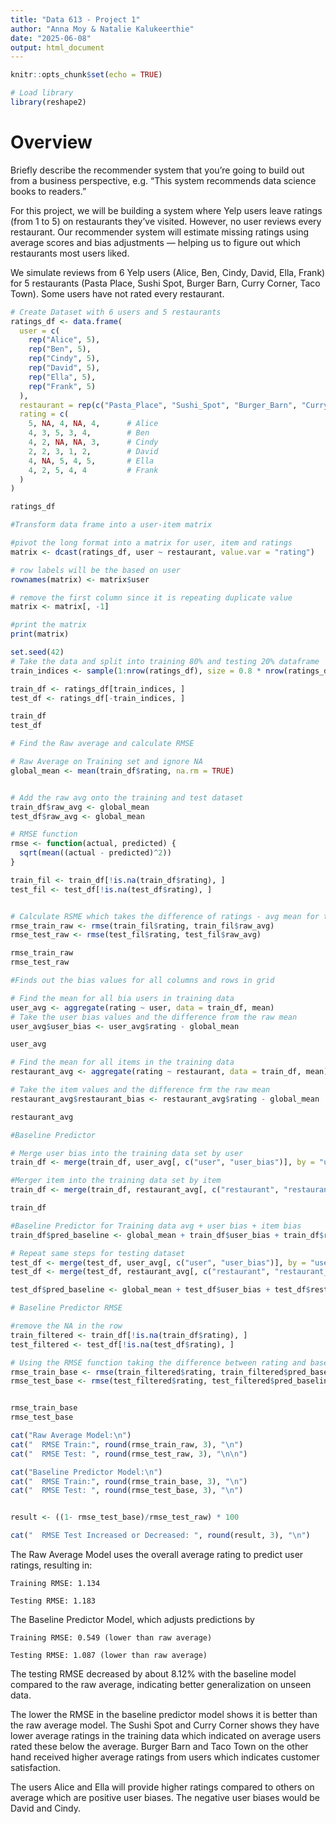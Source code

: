 ```yaml
---
title: "Data 613 - Project 1"
author: "Anna Moy & Natalie Kalukeerthie"
date: "2025-06-08"
output: html_document
---
```




```r
knitr::opts_chunk$set(echo = TRUE)
```

```r
# Load library
library(reshape2)
```

# Overview

Briefly describe the recommender system that you’re going to build out from a business
perspective, e.g. “This system recommends data science books to readers.”

For this project, we will be building a system where Yelp users leave ratings (from 1 to 5) on restaurants they've visited. However, no user reviews every restaurant. Our recommender system will estimate missing ratings using average scores and bias adjustments — helping us to figure out which restaurants most users liked.


We simulate reviews from 6 Yelp users (Alice, Ben, Cindy, David, Ella, Frank) for 5 restaurants (Pasta Place, Sushi Spot, Burger Barn, Curry Corner, Taco Town). Some users have not rated every restaurant.

```r
# Create Dataset with 6 users and 5 restaurants
ratings_df <- data.frame(
  user = c(
    rep("Alice", 5),
    rep("Ben", 5),
    rep("Cindy", 5),
    rep("David", 5),
    rep("Ella", 5),
    rep("Frank", 5)
  ),
  restaurant = rep(c("Pasta_Place", "Sushi_Spot", "Burger_Barn", "Curry_Corner", "Taco_Town"), 6),
  rating = c(
    5, NA, 4, NA, 4,      # Alice
    4, 3, 5, 3, 4,        # Ben
    4, 2, NA, NA, 3,      # Cindy
    2, 2, 3, 1, 2,        # David
    4, NA, 5, 4, 5,       # Ella
    4, 2, 5, 4, 4         # Frank
  )
)

ratings_df
```

```r
#Transform data frame into a user-item matrix

#pivot the long format into a matrix for user, item and ratings
matrix <- dcast(ratings_df, user ~ restaurant, value.var = "rating") 

# row labels will be the based on user
rownames(matrix) <- matrix$user

# remove the first column since it is repeating duplicate value
matrix <- matrix[, -1]

#print the matrix
print(matrix)

```


```r
set.seed(42)
# Take the data and split into training 80% and testing 20% dataframe
train_indices <- sample(1:nrow(ratings_df), size = 0.8 * nrow(ratings_df))

train_df <- ratings_df[train_indices, ]
test_df <- ratings_df[-train_indices, ]

train_df
test_df
```


```r
# Find the Raw average and calculate RMSE

# Raw Average on Training set and ignore NA
global_mean <- mean(train_df$rating, na.rm = TRUE)


# Add the raw avg onto the training and test dataset
train_df$raw_avg <- global_mean
test_df$raw_avg <- global_mean

# RMSE function
rmse <- function(actual, predicted) {
  sqrt(mean((actual - predicted)^2))
}

train_fil <- train_df[!is.na(train_df$rating), ]
test_fil <- test_df[!is.na(test_df$rating), ]


# Calculate RSME which takes the difference of ratings - avg mean for training and test set
rmse_train_raw <- rmse(train_fil$rating, train_fil$raw_avg)
rmse_test_raw <- rmse(test_fil$rating, test_fil$raw_avg)

rmse_train_raw
rmse_test_raw

```

```r
#Finds out the bias values for all columns and rows in grid

# Find the mean for all bia users in training data
user_avg <- aggregate(rating ~ user, data = train_df, mean)
# Take the user bias values and the difference from the raw mean
user_avg$user_bias <- user_avg$rating - global_mean

user_avg

# Find the mean for all items in the training data
restaurant_avg <- aggregate(rating ~ restaurant, data = train_df, mean)

# Take the item values and the difference frm the raw mean
restaurant_avg$restaurant_bias <- restaurant_avg$rating - global_mean

restaurant_avg

```

```r
#Baseline Predictor

# Merge user bias into the training data set by user
train_df <- merge(train_df, user_avg[, c("user", "user_bias")], by = "user", all.x = TRUE)

#Merger item into the training data set by item
train_df <- merge(train_df, restaurant_avg[, c("restaurant", "restaurant_bias")], by = "restaurant", all.x = TRUE)

train_df

#Baseline Predictor for Training data avg + user bias + item bias
train_df$pred_baseline <- global_mean + train_df$user_bias + train_df$restaurant_bias

# Repeat same steps for testing dataset
test_df <- merge(test_df, user_avg[, c("user", "user_bias")], by = "user", all.x = TRUE)
test_df <- merge(test_df, restaurant_avg[, c("restaurant", "restaurant_bias")], by = "restaurant", all.x = TRUE)

test_df$pred_baseline <- global_mean + test_df$user_bias + test_df$restaurant_bias
```


```r
# Baseline Predictor RMSE

#remove the NA in the row
train_filtered <- train_df[!is.na(train_df$rating), ]
test_filtered <- test_df[!is.na(test_df$rating), ]

# Using the RMSE function taking the difference between rating and baseline predictor for training and test set
rmse_train_base <- rmse(train_filtered$rating, train_filtered$pred_baseline)
rmse_test_base <- rmse(test_filtered$rating, test_filtered$pred_baseline)


rmse_train_base
rmse_test_base
```

```r
cat("Raw Average Model:\n")
cat("  RMSE Train:", round(rmse_train_raw, 3), "\n")
cat("  RMSE Test: ", round(rmse_test_raw, 3), "\n\n")

cat("Baseline Predictor Model:\n")
cat("  RMSE Train:", round(rmse_train_base, 3), "\n")
cat("  RMSE Test: ", round(rmse_test_base, 3), "\n")


result <- ((1- rmse_test_base)/rmse_test_raw) * 100

cat("  RMSE Test Increased or Decreased: ", round(result, 3), "\n")

```
The Raw Average Model uses the overall average rating to predict user ratings, resulting in:

    Training RMSE: 1.134

    Testing RMSE: 1.183

The Baseline Predictor Model, which adjusts predictions by 

    Training RMSE: 0.549 (lower than raw average)

    Testing RMSE: 1.087 (lower than raw average)
    
The testing RMSE decreased by about 8.12% with the baseline model compared to the raw average, indicating better generalization on unseen data. 

The lower the RMSE in the baseline predictor model shows it is better than the raw average model. 
The Sushi Spot and Curry Corner shows they have lower average ratings in the training data which indicated on average users rated these below the average. Burger Barn and Taco Town on the other hand received higher average ratings from users which indicates customer satisfaction. 

The users Alice and Ella will provide higher ratings compared to others on average which are positive user biases. The negative user biases would be David and Cindy. 




